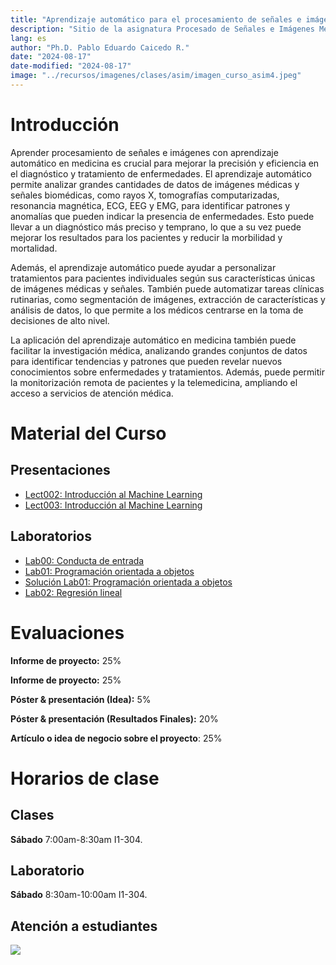 ```yaml
---
title: "Aprendizaje automático para el procesamiento de señales e imágenes médicas"
description: "Sitio de la asignatura Procesado de Señales e Imágenes Médicas en la Escuela Colombiana de Ingeniería"
lang: es
author: "Ph.D. Pablo Eduardo Caicedo R."
date: "2024-08-17"
date-modified: "2024-08-17"
image: "../recursos/imagenes/clases/asim/imagen_curso_asim4.jpeg"
---
```


# Introducción

Aprender procesamiento de señales e imágenes con aprendizaje automático en medicina es crucial para mejorar la precisión y eficiencia en el diagnóstico y tratamiento de enfermedades. El aprendizaje automático permite analizar grandes cantidades de datos de imágenes médicas y señales biomédicas, como rayos X, tomografías computarizadas, resonancia magnética, ECG, EEG y EMG, para identificar patrones y anomalías que pueden indicar la presencia de enfermedades. Esto puede llevar a un diagnóstico más preciso y temprano, lo que a su vez puede mejorar los resultados para los pacientes y reducir la morbilidad y mortalidad.

Además, el aprendizaje automático puede ayudar a personalizar tratamientos para pacientes individuales según sus características únicas de imágenes médicas y señales. También puede automatizar tareas clínicas rutinarias, como segmentación de imágenes, extracción de características y análisis de datos, lo que permite a los médicos centrarse en la toma de decisiones de alto nivel.

La aplicación del aprendizaje automático en medicina también puede facilitar la investigación médica, analizando grandes conjuntos de datos para identificar tendencias y patrones que pueden revelar nuevos conocimientos sobre enfermedades y tratamientos. Además, puede permitir la monitorización remota de pacientes y la telemedicina, ampliando el acceso a servicios de atención médica.

# Material del Curso

## Presentaciones

* [Lect002: Introducción al Machine Learning](../presentaciones/ASIM/Lect002_IntroductionMachineLearning.qmd)
* [Lect003: Introducción al Machine Learning](../presentaciones/ASIM/Lect003_IntroductionMachineLearning.qmd)

## Laboratorios

* [Lab00: Conducta de entrada](../evaluaciones/eval001_ConductaEntrada.ipynb)
* [Lab01: Programación orientada a objetos](../laboratorios/ASIM/lab001_OOP.ipynb)
* [Solución Lab01: Programación orientada a objetos](../laboratorios/ASIM/lab001_OOP_solution.py)
* [Lab02: Regresión lineal](../codigo/ASIM/cod003_LinearRegression_InsuranceCosts.ipynb)

# Evaluaciones

**Informe de proyecto:** 25%

**Informe de proyecto:** 25%

**Póster & presentación (Idea):** 5%

**Póster & presentación (Resultados Finales):** 20%

**Artículo o idea de negocio sobre el proyecto**: 25%

# Horarios de clase

## Clases

 **Sábado** 7:00am-8:30am I1-304.

## Laboratorio

 **Sábado** 8:30am-10:00am I1-304.

## Atención a estudiantes

::: {.column-margin}
![](../recursos/imagenes/generales/Escuela_Rosario_logo.png)
:::